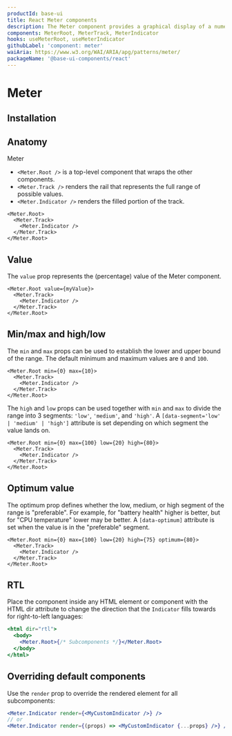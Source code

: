 ```yaml
---
productId: base-ui
title: React Meter components
description: The Meter component provides a graphical display of a numeric value within a defined range
components: MeterRoot, MeterTrack, MeterIndicator
hooks: useMeterRoot, useMeterIndicator
githubLabel: 'component: meter'
waiAria: https://www.w3.org/WAI/ARIA/apg/patterns/meter/
packageName: '@base-ui-components/react'
---
```


# Meter

<Description />

<ComponentLinkHeader design={false} />

<Demo demo="MeterIntroduction" defaultCodeOpen="false" bg="gradient" />

## Installation

<InstallationInstructions componentName="Meter" />

## Anatomy

Meter

- `<Meter.Root />` is a top-level component that wraps the other components.
- `<Meter.Track />` renders the rail that represents the full range of possible values.
- `<Meter.Indicator />` renders the filled portion of the track.

```tsx
<Meter.Root>
  <Meter.Track>
    <Meter.Indicator />
  </Meter.Track>
</Meter.Root>
```

## Value

The `value` prop represents the (percentage) value of the Meter component.

```tsx
<Meter.Root value={myValue}>
  <Meter.Track>
    <Meter.Indicator />
  </Meter.Track>
</Meter.Root>
```

## Min/max and high/low

The `min` and `max` props can be used to establish the lower and upper bound of the range. The default minimum and maximum values are `0` and `100`.

```tsx
<Meter.Root min={0} max={10}>
  <Meter.Track>
    <Meter.Indicator />
  </Meter.Track>
</Meter.Root>
```

The `high` and `low` props can be used together with `min` and `max` to divide the range into 3 segments: `'low'`, `'medium'`, and `'high'`.
A `[data-segment='low' | 'medium' | 'high']` attribute is set depending on which segment the value lands on.

```tsx
<Meter.Root min={0} max={100} low={20} high={80}>
  <Meter.Track>
    <Meter.Indicator />
  </Meter.Track>
</Meter.Root>
```

## Optimum value

The optimum prop defines whether the low, medium, or high segment of the range is "preferable". For example, for "battery health" higher is better, but for "CPU temperature" lower may be better. A `[data-optimum]` attribute is set when the value is in the "preferable" segment.

```tsx
<Meter.Root min={0} max={100} low={20} high={75} optimum={80}>
  <Meter.Track>
    <Meter.Indicator />
  </Meter.Track>
</Meter.Root>
```

## RTL

Place the component inside any HTML element or component with the HTML dir attribute to change the direction that the `Indicator` fills towards for right-to-left languages:

```jsx
<html dir="rtl">
  <body>
    <Meter.Root>{/* Subcomponents */}</Meter.Root>
  </body>
</html>
```

## Overriding default components

Use the `render` prop to override the rendered element for all subcomponents:

```jsx
<Meter.Indicator render={<MyCustomIndicator />} />
// or
<Meter.Indicator render={(props) => <MyCustomIndicator {...props} />} />
```

